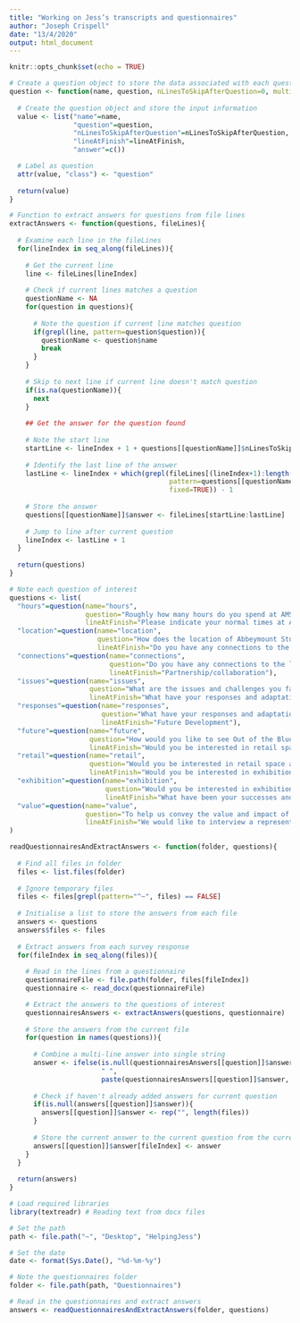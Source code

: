 ```yaml
---
title: "Working on Jess’s transcripts and questionnaires"
author: "Joseph Crispell"
date: "13/4/2020"
output: html_document
---
```


```r
knitr::opts_chunk$set(echo = TRUE)
```

```r
# Create a question object to store the data associated with each question
question <- function(name, question, nLinesToSkipAfterQuestion=0, multiLine=FALSE, lineAtFinish=NULL){
              
  # Create the question object and store the input information
  value <- list("name"=name,
                "question"=question,
                "nLinesToSkipAfterQuestion"=nLinesToSkipAfterQuestion,
                "lineAtFinish"=lineAtFinish,
                "answer"=c())

  # Label as question
  attr(value, "class") <- "question"
 
  return(value)
}

# Function to extract answers for questions from file lines
extractAnswers <- function(questions, fileLines){
  
  # Examine each line in the fileLines
  for(lineIndex in seq_along(fileLines)){
    
    # Get the current line
    line <- fileLines[lineIndex]
    
    # Check if current lines matches a question
    questionName <- NA
    for(question in questions){
      
      # Note the question if current line matches question
      if(grepl(line, pattern=question$question)){
        questionName <- question$name
        break
      }
    }
    
    # Skip to next line if current line doesn't match question
    if(is.na(questionName)){
      next
    }
    
    ## Get the answer for the question found
    
    # Note the start line
    startLine <- lineIndex + 1 + questions[[questionName]]$nLinesToSkipAfterQuestion
      
    # Identify the last line of the answer
    lastLine <- lineIndex + which(grepl(fileLines[(lineIndex+1):length(fileLines)], 
                                        pattern=questions[[questionName]]$lineAtFinish,
                                        fixed=TRUE)) - 1
      
    # Store the answer
    questions[[questionName]]$answer <- fileLines[startLine:lastLine]
    
    # Jump to line after current question
    lineIndex <- lastLine + 1
  }
  
  return(questions)
}
```

```r
# Note each question of interest
questions <- list(
  "hours"=question(name="hours", 
                   question="Roughly how many hours do you spend at AMS in an average week?",
                   lineAtFinish="Please indicate your normal times at Abbeymount studios  - always/sometimes/never"),
  "location"=question(name="location",
                      question="How does the location of Abbeymount Studios impact on your work?",
                      lineAtFinish="Do you have any connections to the local community and/or to local businesses? If so can you tell us about them?"),
  "connections"=question(name="connections",
                         question="Do you have any connections to the local community and/or to local businesses? If so can you tell us about them?",
                         lineAtFinish="Partnership/collaboration"),
  "issues"=question(name="issues",
                    question="What are the issues and challenges you face with your work? For example, with your workspace, or equipment, with your communication/marketing/audience reach and development, or any others?",
                    lineAtFinish="What have your responses and adaptations to these challenges been?"),
  "responses"=question(name="responses",
                       question="What have your responses and adaptations to these challenges been?",
                       lineAtFinish="Future Development"),
  "future"=question(name="future",
                    question="How would you like to see Out of the Blue Abbeymount Studios develop in the future?",
                    lineAtFinish="Would you be interested in retail space at AMS?"),
  "retail"=question(name="retail",
                    question="Would you be interested in retail space at AMS?",
                    lineAtFinish="Would you be interested in exhibition space at AMS?"),
  "exhibition"=question(name="exhibition",
                        question="Would you be interested in exhibition space at AMS?",
                        lineAtFinish="What have been your successes and highlights whilst working at Abbeymount?"),
  "value"=question(name="value",
                   question="To help us convey the value and impact of Abbeymount Studios, if you have time we would really appreciate it if you are able to to tell us highlights and successes at AMS",
                   lineAtFinish="We would like to interview a representative cross section of Abbeymount residents across the widely varying practices. Interviews will last for 1 hour and will take place in early February.")
)
```

```r

readQuestionnairesAndExtractAnswers <- function(folder, questions){
  
  # Find all files in folder
  files <- list.files(folder)
  
  # Ignore temporary files
  files <- files[grepl(pattern="^~", files) == FALSE]
  
  # Initialise a list to store the answers from each file
  answers <- questions
  answers$files <- files
  
  # Extract answers from each survey response
  for(fileIndex in seq_along(files)){
    
    # Read in the lines from a questionnaire
    questionnaireFile <- file.path(folder, files[fileIndex])
    questionnaire <- read_docx(questionnaireFile)

    # Extract the answers to the questions of interest
    questionnairesAnswers <- extractAnswers(questions, questionnaire)
    
    # Store the answers from the current file
    for(question in names(questions)){
      
      # Combine a multi-line answer into single string
      answer <- ifelse(is.null(questionnairesAnswers[[question]]$answer), 
                       " ", 
                       paste(questionnairesAnswers[[question]]$answer, collapse="\n"))
      
      # Check if haven't already added answers for current question
      if(is.null(answers[[question]]$answer)){
        answers[[question]]$answer <- rep("", length(files))
      }
      
      # Store the current answer to the current question from the current file
      answers[[question]]$answer[fileIndex] <- answer
    }
  }
  
  return(answers)
}
```


```r
# Load required libraries
library(textreadr) # Reading text from docx files

# Set the path
path <- file.path("~", "Desktop", "HelpingJess")

# Set the date
date <- format(Sys.Date(), "%d-%m-%y")
```

```r
# Note the questionnaires folder
folder <- file.path(path, "Questionnaires")

# Read in the questionnaires and extract answers
answers <- readQuestionnairesAndExtractAnswers(folder, questions)
```

